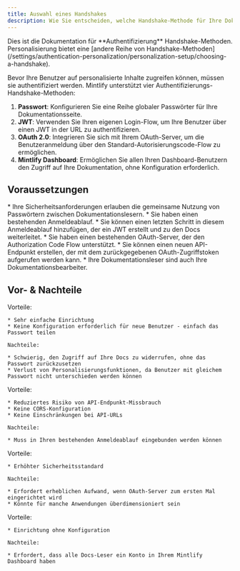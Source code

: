 ```yaml
---
title: Auswahl eines Handshakes
description: Wie Sie entscheiden, welche Handshake-Methode für Ihre Dokumentation die richtige ist
---
```


<Info>
  Dies ist die Dokumentation für **Authentifizierung** Handshake-Methoden. Personalisierung bietet eine [andere Reihe von Handshake-Methoden](/settings/authentication-personalization/personalization-setup/choosing-a-handshake).
</Info>

Bevor Ihre Benutzer auf personalisierte Inhalte zugreifen können, müssen sie authentifiziert werden. Mintlify unterstützt vier Authentifizierungs-Handshake-Methoden:

1. **Passwort**: Konfigurieren Sie eine Reihe globaler Passwörter für Ihre Dokumentationsseite.
2. **JWT**: Verwenden Sie Ihren eigenen Login-Flow, um Ihre Benutzer über einen JWT in der URL zu authentifizieren.
3. **OAuth 2.0**: Integrieren Sie sich mit Ihrem OAuth-Server, um die Benutzeranmeldung über den Standard-Autorisierungscode-Flow zu ermöglichen.
4. **Mintlify Dashboard**: Ermöglichen Sie allen Ihren Dashboard-Benutzern den Zugriff auf Ihre Dokumentation, ohne Konfiguration erforderlich.

## Voraussetzungen

<Tabs>
  <Tab title="Password">
    * Ihre Sicherheitsanforderungen erlauben die gemeinsame Nutzung von Passwörtern zwischen Dokumentationslesern.
  </Tab>

  <Tab title="JWT">
    * Sie haben einen bestehenden Anmeldeablauf.
    * Sie können einen letzten Schritt in diesem Anmeldeablauf hinzufügen, der ein JWT erstellt und zu den Docs weiterleitet.
  </Tab>

  <Tab title="OAuth 2.0">
    * Sie haben einen bestehenden OAuth-Server, der den Authorization Code Flow unterstützt.
    * Sie können einen neuen API-Endpunkt erstellen, der mit dem zurückgegebenen OAuth-Zugriffstoken aufgerufen werden kann.
  </Tab>

  <Tab title="Mintlify Dashboard">
    * Ihre Dokumentationsleser sind auch Ihre Dokumentationsbearbeiter.
  </Tab>
</Tabs>

## Vor- & Nachteile

<Tabs>
  <Tab title="Password">
    Vorteile:

    * Sehr einfache Einrichtung
    * Keine Konfiguration erforderlich für neue Benutzer - einfach das Passwort teilen

    Nachteile:

    * Schwierig, den Zugriff auf Ihre Docs zu widerrufen, ohne das Passwort zurückzusetzen
    * Verlust von Personalisierungsfunktionen, da Benutzer mit gleichem Passwort nicht unterschieden werden können
  </Tab>

  <Tab title="JWT">
    Vorteile:

    * Reduziertes Risiko von API-Endpunkt-Missbrauch
    * Keine CORS-Konfiguration
    * Keine Einschränkungen bei API-URLs

    Nachteile:

    * Muss in Ihren bestehenden Anmeldeablauf eingebunden werden können
  </Tab>

  <Tab title="OAuth 2.0">
    Vorteile:

    * Erhöhter Sicherheitsstandard

    Nachteile:

    * Erfordert erheblichen Aufwand, wenn OAuth-Server zum ersten Mal eingerichtet wird
    * Könnte für manche Anwendungen überdimensioniert sein
  </Tab>

  <Tab title="Mintlify Dashboard">
    Vorteile:

    * Einrichtung ohne Konfiguration

    Nachteile:

    * Erfordert, dass alle Docs-Leser ein Konto in Ihrem Mintlify Dashboard haben
  </Tab>
</Tabs>
